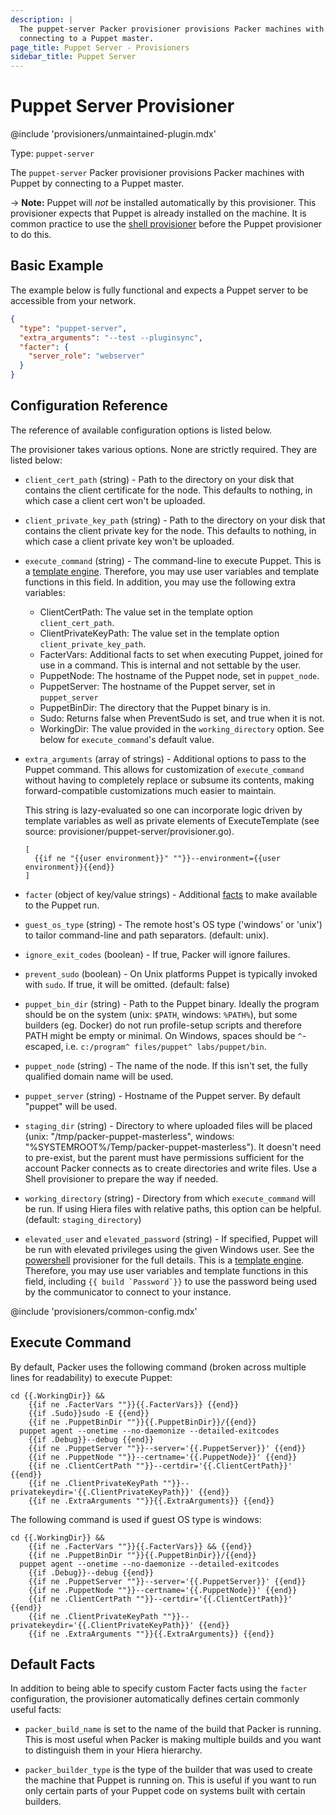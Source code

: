 ```yaml
---
description: |
  The puppet-server Packer provisioner provisions Packer machines with Puppet by
  connecting to a Puppet master.
page_title: Puppet Server - Provisioners
sidebar_title: Puppet Server
---
```


# Puppet Server Provisioner

@include 'provisioners/unmaintained-plugin.mdx'

Type: `puppet-server`

The `puppet-server` Packer provisioner provisions Packer machines with Puppet
by connecting to a Puppet master.

-> **Note:** Puppet will _not_ be installed automatically by this
provisioner. This provisioner expects that Puppet is already installed on the
machine. It is common practice to use the [shell
provisioner](/docs/provisioners/shell) before the Puppet provisioner to do
this.

## Basic Example

The example below is fully functional and expects a Puppet server to be
accessible from your network.

```json
{
  "type": "puppet-server",
  "extra_arguments": "--test --pluginsync",
  "facter": {
    "server_role": "webserver"
  }
}
```

## Configuration Reference

The reference of available configuration options is listed below.

The provisioner takes various options. None are strictly required. They are
listed below:

- `client_cert_path` (string) - Path to the directory on your disk that
  contains the client certificate for the node. This defaults to nothing, in
  which case a client cert won't be uploaded.

- `client_private_key_path` (string) - Path to the directory on your disk
  that contains the client private key for the node. This defaults to
  nothing, in which case a client private key won't be uploaded.

- `execute_command` (string) - The command-line to execute Puppet. This is a
  [template engine](/docs/templates/engine). Therefore, you
  may use user variables and template functions in this field. In addition,
  you may use the following extra variables:
  - ClientCertPath: The value set in the template option
    `client_cert_path`.
  - ClientPrivateKeyPath: The value set in the template option
    `client_private_key_path`.
  - FacterVars: Additional facts to set when executing Puppet, joined for
    use in a command. This is internal and not settable by the user.
  - PuppetNode: The hostname of the Puppet node, set in `puppet_node`.
  - PuppetServer: The hostname of the Puppet server, set in `puppet_server`
  - PuppetBinDir: The directory that the Puppet binary is in.
  - Sudo: Returns false when PreventSudo is set, and true when it is not.
  - WorkingDir: The value provided in the `working_directory` option.
    See below for `execute_command`'s default value.

* `extra_arguments` (array of strings) - Additional options to pass to the
  Puppet command. This allows for customization of `execute_command` without
  having to completely replace or subsume its contents, making
  forward-compatible customizations much easier to maintain.

  This string is lazy-evaluated so one can incorporate logic driven by
  template variables as well as private elements of ExecuteTemplate (see
  source: provisioner/puppet-server/provisioner.go).

  ```text
  [
    {{if ne "{{user environment}}" ""}}--environment={{user environment}}{{end}}
  ]
  ```

* `facter` (object of key/value strings) - Additional
  [facts](https://puppet.com/docs/puppet/latest/facter.html) to make available to the Puppet run.

* `guest_os_type` (string) - The remote host's OS type ('windows' or 'unix')
  to tailor command-line and path separators. (default: unix).

* `ignore_exit_codes` (boolean) - If true, Packer will ignore failures.

* `prevent_sudo` (boolean) - On Unix platforms Puppet is typically invoked
  with `sudo`. If true, it will be omitted. (default: false)

* `puppet_bin_dir` (string) - Path to the Puppet binary. Ideally the program
  should be on the system (unix: `$PATH`, windows: `%PATH%`), but some
  builders (eg. Docker) do not run profile-setup scripts and therefore PATH
  might be empty or minimal. On Windows, spaces should be `^`-escaped, i.e.
  `c:/program^ files/puppet^ labs/puppet/bin`.

* `puppet_node` (string) - The name of the node. If this isn't set, the fully
  qualified domain name will be used.

* `puppet_server` (string) - Hostname of the Puppet server. By default
  "puppet" will be used.

* `staging_dir` (string) - Directory to where uploaded files will be placed
  (unix: "/tmp/packer-puppet-masterless", windows:
  "%SYSTEMROOT%/Temp/packer-puppet-masterless"). It doesn't need to
  pre-exist, but the parent must have permissions sufficient for the account
  Packer connects as to create directories and write files. Use a Shell
  provisioner to prepare the way if needed.

* `working_directory` (string) - Directory from which `execute_command` will
  be run. If using Hiera files with relative paths, this option can be
  helpful. (default: `staging_directory`)

* `elevated_user` and `elevated_password` (string) - If specified, Puppet
  will be run with elevated privileges using the given Windows user. See the
  [powershell](/docs/provisioners/powershell) provisioner for the full
  details. This is a [template engine](/docs/templates/engine).
  Therefore, you may use user variables and template functions in this
  field, including `` {{ build `Password`}} `` to use the password being used
  by the communicator to connect to your instance.

@include 'provisioners/common-config.mdx'

## Execute Command

By default, Packer uses the following command (broken across multiple lines for
readability) to execute Puppet:

```shell
cd {{.WorkingDir}} &&
    {{if ne .FacterVars ""}}{{.FacterVars}} {{end}}
    {{if .Sudo}}sudo -E {{end}}
    {{if ne .PuppetBinDir ""}}{{.PuppetBinDir}}/{{end}}
  puppet agent --onetime --no-daemonize --detailed-exitcodes
    {{if .Debug}}--debug {{end}}
    {{if ne .PuppetServer ""}}--server='{{.PuppetServer}}' {{end}}
    {{if ne .PuppetNode ""}}--certname='{{.PuppetNode}}' {{end}}
    {{if ne .ClientCertPath ""}}--certdir='{{.ClientCertPath}}' {{end}}
    {{if ne .ClientPrivateKeyPath ""}}--privatekeydir='{{.ClientPrivateKeyPath}}' {{end}}
    {{if ne .ExtraArguments ""}}{{.ExtraArguments}} {{end}}
```

The following command is used if guest OS type is windows:

```shell
cd {{.WorkingDir}} &&
    {{if ne .FacterVars ""}}{{.FacterVars}} && {{end}}
    {{if ne .PuppetBinDir ""}}{{.PuppetBinDir}}/{{end}}
  puppet agent --onetime --no-daemonize --detailed-exitcodes
    {{if .Debug}}--debug {{end}}
    {{if ne .PuppetServer ""}}--server='{{.PuppetServer}}' {{end}}
    {{if ne .PuppetNode ""}}--certname='{{.PuppetNode}}' {{end}}
    {{if ne .ClientCertPath ""}}--certdir='{{.ClientCertPath}}' {{end}}
    {{if ne .ClientPrivateKeyPath ""}}--privatekeydir='{{.ClientPrivateKeyPath}}' {{end}}
    {{if ne .ExtraArguments ""}}{{.ExtraArguments}} {{end}}
```

## Default Facts

In addition to being able to specify custom Facter facts using the `facter`
configuration, the provisioner automatically defines certain commonly useful
facts:

- `packer_build_name` is set to the name of the build that Packer is running.
  This is most useful when Packer is making multiple builds and you want to
  distinguish them in your Hiera hierarchy.

- `packer_builder_type` is the type of the builder that was used to create
  the machine that Puppet is running on. This is useful if you want to run
  only certain parts of your Puppet code on systems built with certain
  builders.
